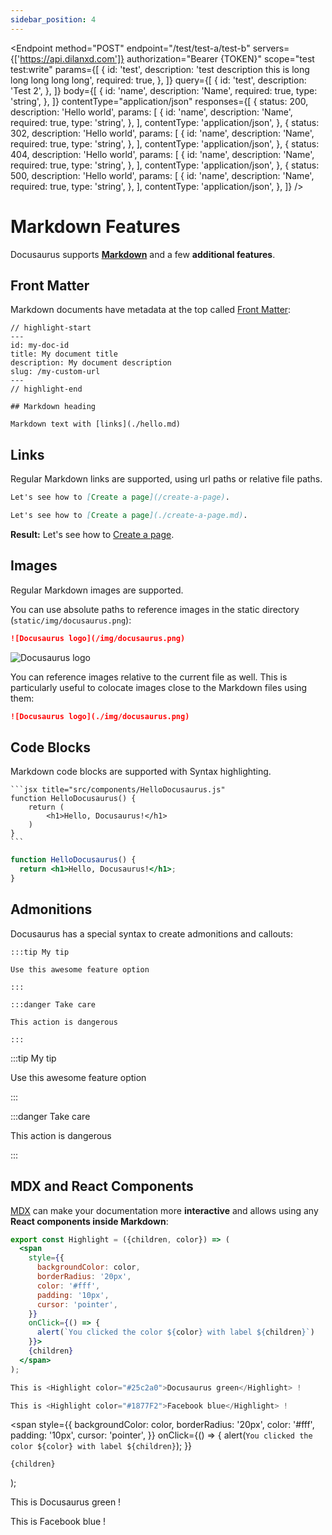```yaml
---
sidebar_position: 4
---
```



<Endpoint
  method="POST"
  endpoint="/test/test-a/test-b"
  servers={['https://api.dilanxd.com']}
  authorization="Bearer {TOKEN}"
  scope="test test:write"
  params={[
    {
      id: 'test',
      description: 'test description this is long long long long long',
      required: true,
    },
  ]}
  query={[
    {
      id: 'test',
      description: 'Test 2',
    },
  ]}
  body={[
    {
      id: 'name',
      description: 'Name',
      required: true,
      type: 'string',
    },
  ]}
  contentType="application/json"
  responses={[
    {
      status: 200,
      description: 'Hello world',
      params: [
        {
          id: 'name',
          description: 'Name',
          required: true,
          type: 'string',
        },
      ],
      contentType: 'application/json',
    },
    {
      status: 302,
      description: 'Hello world',
      params: [
        {
          id: 'name',
          description: 'Name',
          required: true,
          type: 'string',
        },
      ],
      contentType: 'application/json',
    },
    {
      status: 404,
      description: 'Hello world',
      params: [
        {
          id: 'name',
          description: 'Name',
          required: true,
          type: 'string',
        },
      ],
      contentType: 'application/json',
    },
    {
      status: 500,
      description: 'Hello world',
      params: [
        {
          id: 'name',
          description: 'Name',
          required: true,
          type: 'string',
        },
      ],
      contentType: 'application/json',
    },
  ]}
/>

# Markdown Features

Docusaurus supports **[Markdown](https://daringfireball.net/projects/markdown/syntax)** and a few **additional features**.

## Front Matter

Markdown documents have metadata at the top called [Front Matter](https://jekyllrb.com/docs/front-matter/):

```text title="my-doc.md"
// highlight-start
---
id: my-doc-id
title: My document title
description: My document description
slug: /my-custom-url
---
// highlight-end

## Markdown heading

Markdown text with [links](./hello.md)
```

## Links

Regular Markdown links are supported, using url paths or relative file paths.

```md
Let's see how to [Create a page](/create-a-page).
```

```md
Let's see how to [Create a page](./create-a-page.md).
```

**Result:** Let's see how to [Create a page](./create-a-page.md).

## Images

Regular Markdown images are supported.

You can use absolute paths to reference images in the static directory (`static/img/docusaurus.png`):

```md
![Docusaurus logo](/img/docusaurus.png)
```

![Docusaurus logo](/img/docusaurus.png)

You can reference images relative to the current file as well. This is particularly useful to colocate images close to the Markdown files using them:

```md
![Docusaurus logo](./img/docusaurus.png)
```

## Code Blocks

Markdown code blocks are supported with Syntax highlighting.

    ```jsx title="src/components/HelloDocusaurus.js"
    function HelloDocusaurus() {
        return (
            <h1>Hello, Docusaurus!</h1>
        )
    }
    ```

```jsx title="src/components/HelloDocusaurus.js"
function HelloDocusaurus() {
  return <h1>Hello, Docusaurus!</h1>;
}
```

## Admonitions

Docusaurus has a special syntax to create admonitions and callouts:

    :::tip My tip

    Use this awesome feature option

    :::

    :::danger Take care

    This action is dangerous

    :::

:::tip My tip

Use this awesome feature option

:::

:::danger Take care

This action is dangerous

:::

## MDX and React Components

[MDX](https://mdxjs.com/) can make your documentation more **interactive** and allows using any **React components inside Markdown**:

```jsx
export const Highlight = ({children, color}) => (
  <span
    style={{
      backgroundColor: color,
      borderRadius: '20px',
      color: '#fff',
      padding: '10px',
      cursor: 'pointer',
    }}
    onClick={() => {
      alert(`You clicked the color ${color} with label ${children}`)
    }}>
    {children}
  </span>
);

This is <Highlight color="#25c2a0">Docusaurus green</Highlight> !

This is <Highlight color="#1877F2">Facebook blue</Highlight> !
```

  <span
    style={{
      backgroundColor: color,
      borderRadius: '20px',
      color: '#fff',
      padding: '10px',
      cursor: 'pointer',
    }}
    onClick={() => {
      alert(`You clicked the color ${color} with label ${children}`);
    }}
  >
    {children}
  </span>
);

This is <Highlight color="#25c2a0">Docusaurus green</Highlight> !

This is <Highlight color="#1877F2">Facebook blue</Highlight> !
